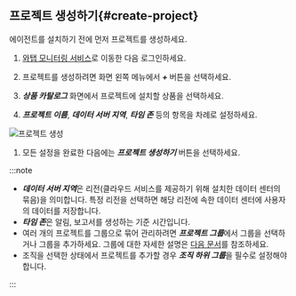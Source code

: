 ## 프로젝트 생성하기{#create-project}

에이전트를 설치하기 전에 먼저 프로젝트를 생성하세요.

1. [와탭 모니터링 서비스](https://service.whatap.io)로 이동한 다음 로그인하세요.

1. 프로젝트를 생성하려면 화면 왼쪽 메뉴에서 ***+ <TR sid='project_add_btn'/>*** 버튼을 선택하세요.

1. ***상품 카탈로그*** 화면에서 프로젝트에 설치할 상품을 선택하세요.

1. ***프로젝트 이름***, ***데이터 서버 지역***, ***타임 존*** 등의 항목을 차례로 설정하세요.

  ![프로젝트 생성](/img/create-project-v2.png)

1. 모든 설정을 완료한 다음에는 ***프로젝트 생성하기*** 버튼을 선택하세요.

:::note

* ***데이터 서버 지역***은 리전(클라우드 서비스를 제공하기 위해 설치한 데이터 센터의 묶음)을 의미합니다. 특정 리전을 선택하면 해당 리전에 속한 데이터 센터에 사용자의 데이터를 저장합니다.
* ***타임 존***은 알림, 보고서를 생성하는 기준 시간입니다.
* 여러 개의 프로젝트를 그룹으로 묶어 관리하려면 ***프로젝트 그룹***에서 그룹을 선택하거나 그룹을 추가하세요. 그룹에 대한 자세한 설명은 [다음 문서](../../project/group)를 참조하세요.
* 조직을 선택한 상태에서 프로젝트를 추가할 경우 ***조직 하위 그룹***을 필수로 설정해야 합니다.

:::